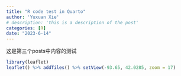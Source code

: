 ```yaml
---
title: "R code test in Quarto"
author: 'Yuxuan Xie'
# description: 'this is a description of the post'
categories: [R]
date: "2023-6-14"
---
```


这是第三个posts中内容的测试

```r
library(leaflet)
leaflet() %>% addTiles() %>% setView(-93.65, 42.0285, zoom = 17)
```
